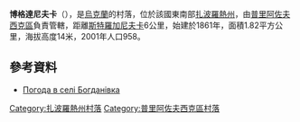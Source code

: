 {{coord|46|44|32|N|35|54|54|E|scale:100000|display=title}}

'''博格達尼夫卡'''（{{lang-uk|Богданівка}}），是[[烏克蘭|烏克蘭]]的村落，位於該國東南部[[扎波羅熱州|扎波羅熱州]]，由[[普里阿佐夫西克區|普里阿佐夫西克區]]負責管轄，距離[[斯特羅加尼夫卡_(普里阿佐夫西克區)|斯特羅加尼夫卡]]6公里，始建於1861年，面積1.82平方公里，海拔高度14米，2001年人口958。

==參考資料==
* [http://weather.in.ua/ua/zaporozhskaja/1590 Погода в селі Богданівка] {{Wayback|url=http://weather.in.ua/ua/zaporozhskaja/1590 |date=20111220155119 }}

[[Category:扎波羅熱州村落|Category:扎波羅熱州村落]]
[[Category:普里阿佐夫西克區村落|Category:普里阿佐夫西克區村落]]


{{Zaporizhia-geo-stub}}